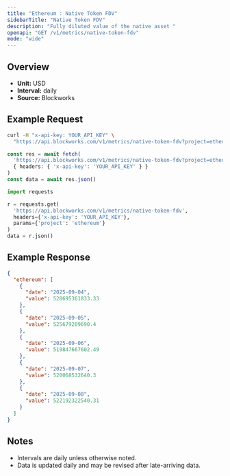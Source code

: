 ```yaml
---
title: "Ethereum : Native Token FDV"
sidebarTitle: "Native Token FDV"
description: "Fully diluted value of the native asset "
openapi: "GET /v1/metrics/native-token-fdv"
mode: "wide"
---
```


## Overview

- **Unit:** USD
- **Interval:** daily
- **Source:** Blockworks

## Example Request

<CodeGroup>

```bash cURL
curl -H "x-api-key: YOUR_API_KEY" \
  "https://api.blockworks.com/v1/metrics/native-token-fdv?project=ethereum"
```

```typescript TypeScript
const res = await fetch(
  'https://api.blockworks.com/v1/metrics/native-token-fdv?project=ethereum',
  { headers: { 'x-api-key': 'YOUR_API_KEY' } }
)
const data = await res.json()
```

```python Python
import requests

r = requests.get(
  'https://api.blockworks.com/v1/metrics/native-token-fdv',
  headers={'x-api-key': 'YOUR_API_KEY'},
  params={'project': 'ethereum'}
)
data = r.json()
```

</CodeGroup>

## Example Response

```json
{
  "ethereum": [
    {
      "date": "2025-09-04",
      "value": 528695361833.33
    },
    {
      "date": "2025-09-05",
      "value": 525679209690.4
    },
    {
      "date": "2025-09-06",
      "value": 519847667602.49
    },
    {
      "date": "2025-09-07",
      "value": 520068532640.3
    },
    {
      "date": "2025-09-08",
      "value": 522192322540.31
    }
  ]
}
```

## Notes
- Intervals are daily unless otherwise noted.
- Data is updated daily and may be revised after late-arriving data.
